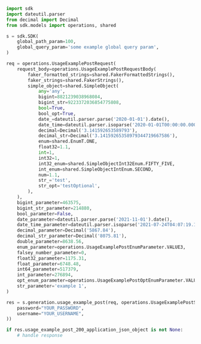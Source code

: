 ```python showLineNumbers copy filename="Usage Example Post usage example"
import sdk
import dateutil.parser
from decimal import Decimal
from sdk.models import operations, shared

s = sdk.SDK(
    global_path_param=100,
    global_query_param='some example global query param',
)

req = operations.UsageExamplePostRequest(
    request_body=operations.UsageExamplePostRequestBody(
        faker_formatted_strings=shared.FakerFormattedStrings(),
        faker_strings=shared.FakerStrings(),
        simple_object=shared.SimpleObject(
            any='any',
            bigint=8821239038968084,
            bigint_str=9223372036854775808,
            bool=True,
            bool_opt=True,
            date_=dateutil.parser.parse('2020-01-01').date(),
            date_time=dateutil.parser.isoparse('2020-01-01T00:00:00.000000001Z'),
            decimal=Decimal('3.141592653589793'),
            decimal_str=Decimal('3.14159265358979344719667586'),
            enum=shared.EnumT.ONE,
            float32=1.1,
            int=1,
            int32=1,
            int32_enum=shared.SimpleObjectInt32Enum.FIFTY_FIVE,
            int_enum=shared.SimpleObjectIntEnum.SECOND,
            num=1.1,
            str_='test',
            str_opt='testOptional',
        ),
    ),
    bigint_parameter=463575,
    bigint_str_parameter=214880,
    bool_parameter=False,
    date_parameter=dateutil.parser.parse('2021-11-01').date(),
    date_time_parameter=dateutil.parser.isoparse('2021-07-24T04:07:19.146Z'),
    decimal_parameter=Decimal('5867.84'),
    decimal_str_parameter=Decimal('8075.81'),
    double_parameter=8638.56,
    enum_parameter=operations.UsageExamplePostEnumParameter.VALUE3,
    falsey_number_parameter=0,
    float32_parameter=1175.31,
    float_parameter=6748.48,
    int64_parameter=517379,
    int_parameter=276894,
    opt_enum_parameter=operations.UsageExamplePostOptEnumParameter.VALUE3,
    str_parameter='example 1',
)

res = s.generation.usage_example_post(req, operations.UsageExamplePostSecurity(
    password="YOUR_PASSWORD",
    username="YOUR_USERNAME",
))

if res.usage_example_post_200_application_json_object is not None:
    # handle response
```
